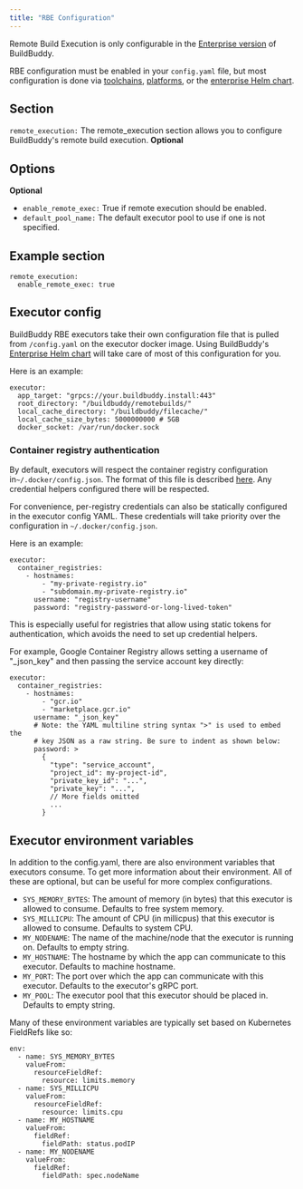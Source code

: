 ```yaml
---
title: "RBE Configuration"
---
```


Remote Build Execution is only configurable in the [Enterprise version](/docs/enterprise) of BuildBuddy.

RBE configuration must be enabled in your `config.yaml` file, but most configuration is done via [toolchains](/docs/rbe-setup), [platforms](/docs/rbe-platforms), or the [enterprise Helm chart](/docs/enterprise-helm).

## Section[](#section "Direct link to Section")

`remote_execution:` The remote\_execution section allows you to configure BuildBuddy's remote build execution. **Optional**

## Options[](#options "Direct link to Options")

**Optional**

* `enable_remote_exec:` True if remote execution should be enabled.
* `default_pool_name:` The default executor pool to use if one is not specified.

## Example section[](#example-section "Direct link to Example section")

```
remote_execution:
  enable_remote_exec: true

```

## Executor config[](#executor-config "Direct link to Executor config")

BuildBuddy RBE executors take their own configuration file that is pulled from `/config.yaml` on the executor docker image. Using BuildBuddy's [Enterprise Helm chart](/docs/enterprise-helm) will take care of most of this configuration for you.

Here is an example:

```
executor:
  app_target: "grpcs://your.buildbuddy.install:443"
  root_directory: "/buildbuddy/remotebuilds/"
  local_cache_directory: "/buildbuddy/filecache/"
  local_cache_size_bytes: 5000000000 # 5GB
  docker_socket: /var/run/docker.sock

```

### Container registry authentication[](#container-registry-authentication "Direct link to Container registry authentication")

By default, executors will respect the container registry configuration in`~/.docker/config.json`. The format of this file is described [here](https://docs.docker.com/engine/reference/commandline/login/). Any credential helpers configured there will be respected.

For convenience, per-registry credentials can also be statically configured in the executor config YAML. These credentials will take priority over the configuration in `~/.docker/config.json`.

Here is an example:

```
executor:
  container_registries:
    - hostnames:
        - "my-private-registry.io"
        - "subdomain.my-private-registry.io"
      username: "registry-username"
      password: "registry-password-or-long-lived-token"

```

This is especially useful for registries that allow using static tokens for authentication, which avoids the need to set up credential helpers.

For example, Google Container Registry allows setting a username of "\_json\_key" and then passing the service account key directly:

```
executor:
  container_registries:
    - hostnames:
        - "gcr.io"
        - "marketplace.gcr.io"
      username: "_json_key"
      # Note: the YAML multiline string syntax ">" is used to embed the
      # key JSON as a raw string. Be sure to indent as shown below:
      password: >
        {
          "type": "service_account",
          "project_id": my-project-id",
          "private_key_id": "...",
          "private_key": "...",
          // More fields omitted
          ...
        }

```

## Executor environment variables[](#executor-environment-variables "Direct link to Executor environment variables")

In addition to the config.yaml, there are also environment variables that executors consume. To get more information about their environment. All of these are optional, but can be useful for more complex configurations.

* `SYS_MEMORY_BYTES`: The amount of memory (in bytes) that this executor is allowed to consume. Defaults to free system memory.
* `SYS_MILLICPU`: The amount of CPU (in millicpus) that this executor is allowed to consume. Defaults to system CPU.
* `MY_NODENAME`: The name of the machine/node that the executor is running on. Defaults to empty string.
* `MY_HOSTNAME`: The hostname by which the app can communicate to this executor. Defaults to machine hostname.
* `MY_PORT`: The port over which the app can communicate with this executor. Defaults to the executor's gRPC port.
* `MY_POOL`: The executor pool that this executor should be placed in. Defaults to empty string.

Many of these environment variables are typically set based on Kubernetes FieldRefs like so:

```
env:
  - name: SYS_MEMORY_BYTES
    valueFrom:
      resourceFieldRef:
        resource: limits.memory
  - name: SYS_MILLICPU
    valueFrom:
      resourceFieldRef:
        resource: limits.cpu
  - name: MY_HOSTNAME
    valueFrom:
      fieldRef:
        fieldPath: status.podIP
  - name: MY_NODENAME
    valueFrom:
      fieldRef:
        fieldPath: spec.nodeName

```